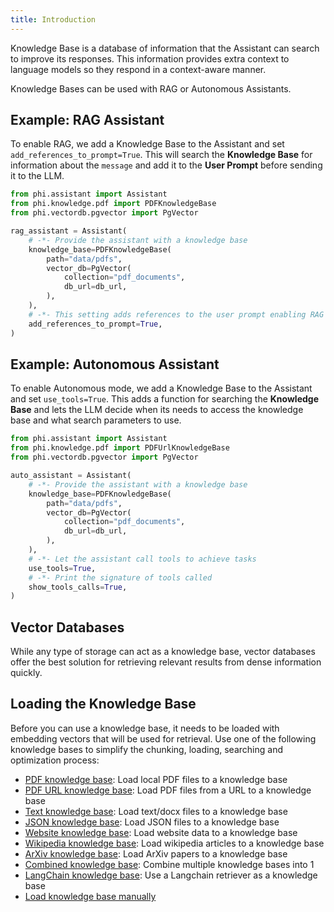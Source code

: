 ```yaml
---
title: Introduction
---
```


Knowledge Base is a database of information that the Assistant can search to improve its responses. This information provides extra context to language models so they respond in a context-aware manner.

Knowledge Bases can be used with RAG or Autonomous Assistants.

## Example: RAG Assistant

To enable RAG, we add a Knowledge Base to the Assistant and set `add_references_to_prompt=True`. This will search the **Knowledge Base** for information about the `message` and add it to the **User Prompt** before sending it to the LLM.

```python rag_assistant.py
from phi.assistant import Assistant
from phi.knowledge.pdf import PDFKnowledgeBase
from phi.vectordb.pgvector import PgVector

rag_assistant = Assistant(
    # -*- Provide the assistant with a knowledge base
    knowledge_base=PDFKnowledgeBase(
        path="data/pdfs",
        vector_db=PgVector(
            collection="pdf_documents",
            db_url=db_url,
        ),
    ),
    # -*- This setting adds references to the user prompt enabling RAG
    add_references_to_prompt=True,
)
```

## Example: Autonomous Assistant

To enable Autonomous mode, we add a Knowledge Base to the Assistant and set `use_tools=True`. This adds a function for searching the **Knowledge Base** and lets the LLM decide when its needs to access the knowledge base and what search parameters to use.

```python auto_assistant.py
from phi.assistant import Assistant
from phi.knowledge.pdf import PDFUrlKnowledgeBase
from phi.vectordb.pgvector import PgVector

auto_assistant = Assistant(
    # -*- Provide the assistant with a knowledge base
    knowledge_base=PDFKnowledgeBase(
        path="data/pdfs",
        vector_db=PgVector(
            collection="pdf_documents",
            db_url=db_url,
        ),
    ),
    # -*- Let the assistant call tools to achieve tasks
    use_tools=True,
    # -*- Print the signature of tools called
    show_tools_calls=True,
)
```

## Vector Databases

While any type of storage can act as a knowledge base, vector databases offer the best solution for retrieving relevant results from dense information quickly.

<Snippet file="vector-database-workflow.mdx" />

## Loading the Knowledge Base

Before you can use a knowledge base, it needs to be loaded with embedding vectors that will be used for retrieval. Use one of the following knowledge bases to simplify the chunking, loading, searching and optimization process:

- [PDF knowledge base](/blocks/kb/pdf): Load local PDF files to a knowledge base
- [PDF URL knowledge base](/blocks/kb/pdf-url): Load PDF files from a URL to a knowledge base
- [Text knowledge base](/blocks/kb/text): Load text/docx files to a knowledge base
- [JSON knowledge base](/blocks/kb/json): Load JSON files to a knowledge base
- [Website knowledge base](/blocks/kb/website): Load website data to a knowledge base
- [Wikipedia knowledge base](/blocks/kb/wikipedia): Load wikipedia articles to a knowledge base
- [ArXiv knowledge base](/blocks/kb/arxiv): Load ArXiv papers to a knowledge base
- [Combined knowledge base](/blocks/kb/combined): Combine multiple knowledge bases into 1
- [LangChain knowledge base](/blocks/kb/langchain): Use a Langchain retriever as a knowledge base
- [Load knowledge base manually](/blocks/kb/manual)
